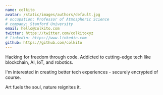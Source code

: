 ```yaml
---
name: colkito
avatar: /static/images/authors/default.jpg
# occupation: Professor of Atmospheric Science
# company: Stanford University
email: hello@colkito.com
twitter: https://twitter.com/colkitoxyz
# linkedin: https://www.linkedin.com
github: https://github.com/colkito
---
```


Hacking for freedom through code. Addicted to cutting-edge tech like blockchain, AI, IoT, and robotics.

I'm interested in creating better tech experiences - securely encrypted of course.

Art fuels the soul, nature reignites it.
